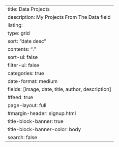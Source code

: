 ---
title: Data Projects
description: My Projects From The Data field
listing:
  type: grid
  sort: "date desc"
  contents: "."
  sort-ui: false
  filter-ui: false
  categories: true
  date-format: medium
  fields: [image, date, title, author, description]
  #feed: true
page-layout: full
#margin-header: signup.html
title-block-banner: true
title-block-banner-color: body
search: false
---